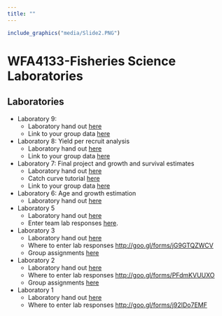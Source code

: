 ```yaml
---
title: ""
---
```


```r
include_graphics("media/Slide2.PNG")
```
<!--

library(knitr)
rmarkdown::render_site("Laboratories.Rmd")# build website
#rmarkdown::render_site()# build website
# COPY FILES TO DOCS FOR GITHUB.IO
system(paste("xcopy", 
    '"C:/Users/mcolvin/Documents/Teaching/WFA4133-Fisheries-Science/Course-Materials/_site"', 
    '"C:/Users/mcolvin/Documents/Teaching/WFA4133-Fisheries-Science/Docs"',
    "/E /C /H /R /K /O /Y")) 
  q(save="no")  

-->

# WFA4133-Fisheries Science Laboratories

## Laboratories

* Laboratory 9: 
    * Laboratory hand out [here](Laboratory-09.html)
    * Link to your group data [here](http://mec685.cfr.msstate.edu/WFA4133/)
    

* Laboratory 8: Yield per recruit analysis
    * Laboratory hand out [here](Laboratory-08.html)
    * Link to your group data [here](http://mec685.cfr.msstate.edu/WFA4133/)
    

* Laboratory 7: Final project and growth and survival estimates
    * Laboratory hand out [here](Laboratory-07.html)
    * Catch curve tutorial [here](https://www.youtube.com/watch?v=TWzSeAs0Wzg&feature=youtu.be)
    * Link to your group data [here](http://mec685.cfr.msstate.edu/WFA4133/)
    
* Laboratory 6: Age and growth estimation
    * Laboratory hand out [here](Laboratory-06.html)

* Laboratory 5
    * Laboratory hand out [here](Laboratory-05.html)
    * Enter team lab responses [here](https://goo.gl/forms/69VkGMxxtbzdLPwD2).

* Laboratory 3
    * Laboratory hand out [here](Laboratory-03.html)
    * Where to enter lab responses [http://goo.gl/forms/jG9GTQZWCV](http://goo.gl/forms/jG9GTQZWCV)
    * Group assignments [here](lab-groups.html)

* Laboratory 2
    * Laboratory hand out [here](Laboratory-02.html)
    * Where to enter lab responses [http://goo.gl/forms/PFdmKVUUXO](http://goo.gl/forms/PFdmKVUUXO)
    * Group assignments [here](lab-groups.html)

* Laboratory 1
    * Laboratory hand out [here](Laboratory-01.html)
    * Where to enter lab responses [http://goo.gl/forms/j92IDo7EMF](http://goo.gl/forms/j92IDo7EMF)


